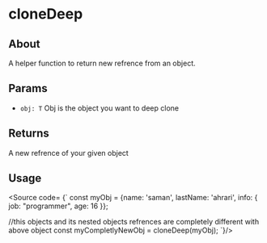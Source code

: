 
<Meta title="Helpers/cloneDeep" />

# cloneDeep

## About

A helper function to return new refrence from an object.

## Params

- `obj: T` Obj is the object you want to deep clone

## Returns

A new refrence of your given object

## Usage

<Source code=
{` 
const myObj = {name: 'saman', lastName: 'ahrari', info: { job: "programmer", age: 16 }};
    
//this objects and its nested objects refrences are completely different with above object
const myCompletlyNewObj = cloneDeep(myObj);
`}/>
